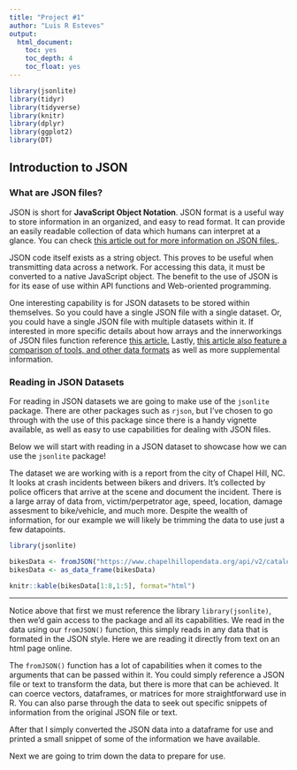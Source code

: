 ```yaml
---
title: "Project #1"
author: "Luis R Esteves"
output:
  html_document:
    toc: yes
    toc_depth: 4
    toc_float: yes
---
```


```r
library(jsonlite)
library(tidyr)
library(tidyverse)
library(knitr)
library(dplyr)
library(ggplot2)
library(DT)
```

## **Introduction to JSON**


### **What are JSON files?**

JSON is short for **JavaScript Object Notation**. JSON format is a useful way to store information in an organized, and easy to read format. It can provide an easily readable collection of data which humans can interpret at a glance. You can check [this article out for more information on JSON files.](https://www.copterlabs.com/json-what-it-is-how-it-works-how-to-use-it/).

JSON code itself exists as a string object. This proves to be useful when transmitting data across a network. For accessing this data, it must be converted to a native JavaScript object. The benefit to the use of JSON is for its ease of use within API functions and Web-oriented programming. 

One interesting capability is for JSON datasets to be stored within themselves. So you could have a single JSON file with a single dataset. Or, you could have a single JSON file with multiple datasets within it. If interested in more specific details about how arrays and the innerworkings of JSON files function reference [this article.](https://developer.mozilla.org/en-US/docs/Learn/JavaScript/Objects/JSON) Lastly, [this article also feature a comparison of tools, and other data formats](https://www.impressivewebs.com/what-is-json-introduction-guide-for-beginners/) as well as more supplemental information. 

### **Reading in JSON Datasets**

For reading in JSON datasets we are going to make use of the `jsonlite` package. There are other packages such as `rjson`, but I've chosen to go through with the use of this package since there is a handy vignette available, as well as easy to use capabilities for dealing with JSON files. 

Below we will start with reading in a JSON dataset to showcase how we can use the `jsonlite` package!

The dataset we are working with is a report from the city of Chapel Hill, NC. It looks at crash incidents between bikers and drivers. It's collected by police officers that arrive at the scene and document the incident. There is a large array of data from, victim/perpetrator age, speed, location, damage assesment to bike/vehicle, and much more. Despite the wealth of information, for our example we will likely be trimming the data to use just a few datapoints. 

```r
library(jsonlite)

bikesData <- fromJSON("https://www.chapelhillopendata.org/api/v2/catalog/datasets/bicycle-crash-data-chapel-hill-region/exports/json")
bikesData <- as_data_frame(bikesData)

knitr::kable(bikesData[1:8,1:5], format="html")
```

-----------------------------------------------------------------------------------------------------------------------------------------------------------------

Notice above that first we must reference the library `library(jsonlite)`, then we'd gain access to the package and all its capabilities. We read in the data using our `fromJSON()` function, this simply reads in any data that is formated in the JSON style. Here we are reading it directly from text on an html page online. 

The `fromJSON()` function has a lot of capabilities when it comes to the arguments that can be passed within it. You could simply reference a JSON file or text to transform the data, but there is more that can be achieved. It can coerce vectors, dataframes, or matrices for more straightforward use in R. You can also parse through the data to seek out specific snippets of information from the original JSON file or text. 

After that I simply converted the JSON data into a dataframe for use and printed a small snippet of some of the information we have available.

Next we are going to trim down the data to prepare for use. 

